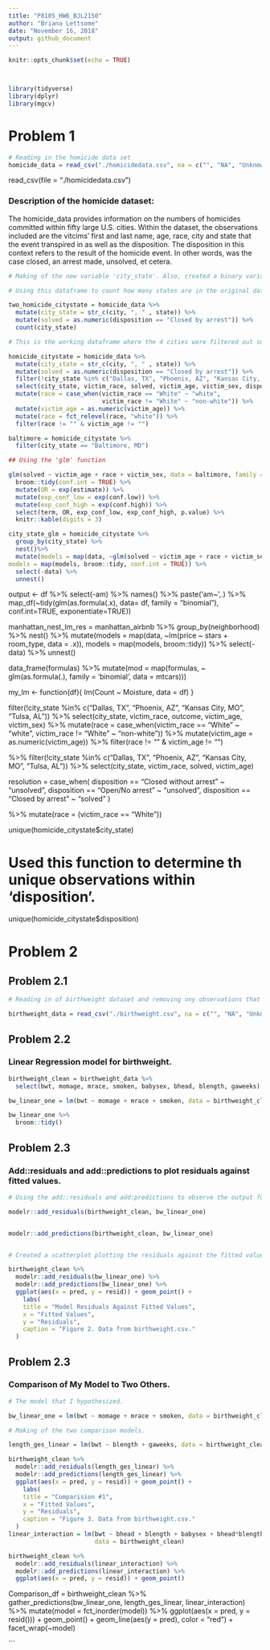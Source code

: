 ```yaml
---
title: "P8105_HW6_BJL2150"
author: "Briana Lettsome"
date: "November 16, 2018"
output: github_document
---
```


```r
knitr::opts_chunk$set(echo = TRUE)



library(tidyverse)
library(dplyr)
library(mgcv)
```

# Problem 1

```r
# Reading in the homicide data set
homicide_data = read_csv("./homicidedata.csv", na = c("", "NA", "Unknown")) 
```
  

read_csv(file = "./homicidedata.csv")


### Description of the homicide dataset:

The homicide_data  provides information on the numbers of homicides committed within fifty large U.S. cities. Within the dataset, the observations included are the vitcims' first and last name, age, race, city and state that the event transpired in as well as the disposition. The disposition in this context refers to the result of the homicide event. In other words, was the case closed, an arrest made, unsolved, et cetera. 

```r
# Making of the new variable 'city_state'. Also, created a binary variable from disposition and named this new observation 'solved'. Where 1 = "Closed by arrest" and = "Open/ no arrest" and "Closed withou arrest".

# Using this dataframe to count how many states are in the original dataset prior to filtering out the 4 city_state observations. 

two_homicide_citystate = homicide_data %>%
  mutate(city_state = str_c(city, ", " , state)) %>%
  mutate(solved = as.numeric(disposition == "Closed by arrest")) %>% 
  count(city_state)  

# This is the working dataframe where the 4 cities were filtered out successfully. The 

homicide_citystate = homicide_data %>%
  mutate(city_state = str_c(city, ", " , state)) %>% 
  mutate(solved = as.numeric(disposition == "Closed by arrest")) %>% 
  filter(!city_state %in% c("Dallas, TX", "Phoenix, AZ", "Kansas City, MO", "Tulsa, AL")) %>%
  select(city_state, victim_race, solved, victim_age, victim_sex, disposition) %>%
  mutate(race = case_when(victim_race == "White" ~ "white",
                          victim_race != "White" ~ "non-white")) %>%
  mutate(victim_age = as.numeric(victim_age)) %>%
  mutate(race = fct_relevel(race, "white")) %>%
  filter(race != "" & victim_age != "")
```


```r
baltimore = homicide_citystate %>%
  filter(city_state == "Baltimore, MD")

## Using the 'glm' function

glm(solved ~ victim_age + race + victim_sex, data = baltimore, family = binomial()) %>%
  broom::tidy(conf.int = TRUE) %>%
  mutate(OR = exp(estimate)) %>%
  mutate(exp_conf_low = exp(conf.low)) %>%
  mutate(exp_conf_high = exp(conf.high)) %>%
  select(term, OR, exp_conf_low, exp_conf_high, p.value) %>%
  knitr::kable(digits = 3)

city_state_glm = homicide_citystate %>%
  group_by(city_state) %>%
  nest()%>%
  mutate(models = map(data, ~glm(solved ~ victim_age + race + victim_sex, data = .x, family = binomial())),
models = map(models, broom::tidy, conf.int = TRUE)) %>%
  select(-data) %>% 
  unnest()
```

output <- df %>%
  select(-am) %>%
  names() %>%
  paste('am~',.) %>%
  map_df(~tidy(glm(as.formula(.x), 
               data= df, 
               family = "binomial"), 
               conf.int=TRUE, 
               exponentiate=TRUE))
               
manhattan_nest_lm_res =
  manhattan_airbnb %>% 
  group_by(neighborhood) %>% 
  nest() %>% 
  mutate(models = map(data, ~lm(price ~ stars + room_type, data = .x)),
         models = map(models, broom::tidy)) %>% 
  select(-data) %>% 
  unnest()

data_frame(formulas) %>%
    mutate(mod = map(formulas, 
                      ~  glm(as.formula(.),
                             family = 'binomial', data = mtcars)))
                             
 my_lm <- function(df){
    lm(Count ~ Moisture, data = df)
}

  filter(!city_state %in% c("Dallas, TX", "Phoenix, AZ", "Kansas City, MO", "Tulsa, AL")) %>%
  select(city_state, victim_race, outcome, victim_age, victim_sex) %>%
  mutate(race = case_when(victim_race == "White" ~ "white",
                          victim_race != "White" ~ "non-white")) %>%
  mutate(victim_age = as.numeric(victim_age)) %>%
  filter(race != "" & victim_age != "") 



    

%>% filter(!city_state %in% c("Dallas, TX", "Phoenix, AZ", "Kansas City, MO", "Tulsa, AL")) %>%
  select(city_state, victim_race, solved, victim_age)



 resolution = case_when(
      disposition == "Closed without arrest" ~ "unsolved",
      disposition == "Open/No arrest"        ~ "unsolved",
      disposition == "Closed by arrest"      ~ "solved"
    )
    
%>%
  mutate(race = (victim_race == "White"))
  

 
unique(homicide_citystate$city_state)


# Used this function to determine th unique observations within 'disposition'.

unique(homicide_citystate$disposition)

# Problem 2

## Problem 2.1

```r
# Reading in of birthweight dataset and removing ony observations that are missing, NA or Unknown.

birthweight_data = read_csv("./birthweight.csv", na = c("", "NA", "Unknown")) 
```

## Problem 2.2

### Linear Regression model for birthweight.

```r
birthweight_clean = birthweight_data %>%
  select(bwt, momage, mrace, smoken, babysex, bhead, blength, gaweeks) 

bw_linear_one = lm(bwt ~ momage + mrace + smoken, data = birthweight_clean)

bw_linear_one %>%
  broom::tidy()
```

## Problem 2.3

### Add::residuals and add::predictions to plot residuals against fitted values.

```r
# Using the add::residuals and add:predictions to observe the output for my linear model.

modelr::add_residuals(birthweight_clean, bw_linear_one)


modelr::add_predictions(birthweight_clean, bw_linear_one)


# Created a scatterplot plotting the residuals against the fitted values.

birthweight_clean %>% 
  modelr::add_residuals(bw_linear_one) %>% 
  modelr::add_predictions(bw_linear_one) %>%
  ggplot(aes(x = pred, y = resid)) + geom_point() +
    labs(
    title = "Model Residuals Against Fitted Values",
    x = "Fitted Values",
    y = "Residuals",
    caption = "Figure 2. Data from birthweight.csv."
  )
```

## Problem 2.3

### Comparison of My Model to Two Others.

```r
# The model that I hypothesized.

bw_linear_one = lm(bwt ~ momage + mrace + smoken, data = birthweight_clean)

# Making of the two comparison models.

length_ges_linear = lm(bwt ~ blength + gaweeks, data = birthweight_clean) 

birthweight_clean %>% 
  modelr::add_residuals(length_ges_linear) %>% 
  modelr::add_predictions(length_ges_linear) %>%
  ggplot(aes(x = pred, y = resid)) + geom_point() +
    labs(
    title = "Comparision #1",
    x = "Fitted Values",
    y = "Residuals",
    caption = "Figure 3. Data from birthweight.csv."
  )
linear_interaction = lm(bwt ~ bhead + blength + babysex + bhead*blength*babysex,
                        data = birthweight_clean)

birthweight_clean %>%
  modelr::add_residuals(linear_interaction) %>%
  modelr::add_predictions(linear_interaction) %>%
  ggplot(aes(x = pred, y = resid)) + geom_point()
```

Comparison_df = birthweight_clean %>% 
  gather_predictions(bw_linear_one, length_ges_linear, linear_interaction) %>% 
  mutate(model = fct_inorder(model)) %>% 
  ggplot(aes(x = pred, y = resid())) + 
  geom_point() + 
  geom_line(aes(y = pred), color = "red") + 
  facet_wrap(~model)



```
